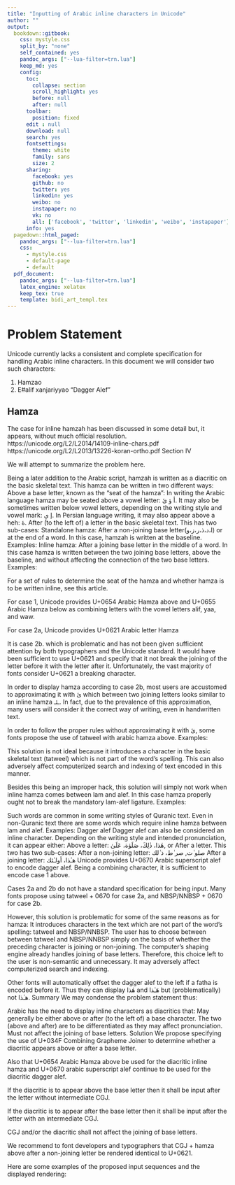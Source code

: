 ```yaml
---
title: "Inputting of Arabic inline characters in Unicode"
author: ""
output:
  bookdown::gitbook:
    css: mystyle.css
    split_by: "none"
    self_contained: yes
    pandoc_args: ["--lua-filter=trn.lua"]
    keep_md: yes
    config:
      toc:
        collapse: section
        scroll_highlight: yes
        before: null
        after: null
      toolbar:
        position: fixed
      edit : null
      download: null
      search: yes
      fontsettings:
        theme: white
        family: sans
        size: 2
      sharing:
        facebook: yes
        github: no
        twitter: yes
        linkedin: yes
        weibo: no
        instapaper: no
        vk: no
        all: ['facebook', 'twitter', 'linkedin', 'weibo', 'instapaper']
      info: yes
  pagedown::html_paged:
    pandoc_args: ["--lua-filter=trn.lua"]
    css:
      - mystyle.css
      - default-page
      - default
  pdf_document:
    pandoc_args: ["--lua-filter=trn.lua"]
    latex_engine: xelatex
    keep_tex: true
    template: bidi_art_templ.tex
---
```


# Problem Statement

Unicode currently lacks a consistent and complete specification for handling Arabic inline characters. In this document we will consider two such characters:

1. [Hamzao]{.trn}
2. [E#alif xanjariyyao]{.trn} "Dagger Alef"

## Hamza

The case for inline hamzah has been discussed in some detail but, it appears, without much official resolution.
https://unicode.org/L2/L2014/14109-inline-chars.pdf
https://unicode.org/L2/L2013/13226-koran-ortho.pdf Section IV

We will attempt to summarize the problem here.

Being a later addition to the Arabic script, hamzah is written as a diacritic on the basic skeletal text. This hamza can be written in two different ways:
Above a base letter, known as the “seat of the hamza”: In writing the Arabic language hamza may be seated above a vowel letter: أ ؤ ئ. It may also be sometimes written below vowel letters, depending on the writing style and vowel mark: إ يٕ. In Persian language writing, it may also appear above a heh: هٔ.
After (to the left of) a letter in the basic skeletal text. This has two sub-cases:
Standalone hamza: After a non-joining base letter(ا،د،ذ،ر،ز،و) or at the end of a word. In this case, hamzah is written at the baseline. Examples:
Inline hamza: After a joining base letter in the middle of a word. In this case hamza is written between the two joining base letters, above the baseline, and without affecting the connection of the two base letters. Examples:

For a set of rules to determine the seat of the hamza and whether hamza is to be written inline, see this article.

For case 1, Unicode provides U+0654 Arabic Hamza above and U+0655 Arabic Hamza below as combining letters with the vowel letters alif, yaa, and waw.

For case 2a, Unicode provides U+0621 Arabic letter Hamza

It is case 2b. which is problematic and has not been given sufficient attention by both typographers and the Unicode standard. It would have been sufficient to use U+0621 and specify that it not break the joining of the letter before it with the letter after it. Unfortunately, the vast majority of fonts consider U+0621 a breaking character.

In order to display hamza according to case 2b, most users are accustomed to approximating it with ئ which between two joining letters looks similar to an inline hamza ـئـ. In fact, due to the prevalence of this approximation, many users will consider it the correct way of writing, even in handwritten text.

In order to follow the proper rules without approximating it with ئ, some fonts propose the use of tatweel with arabic hamza above. Examples:

This solution is not ideal because it introduces a character in the basic skeletal text (tatweel) which is not part of the word’s spelling. This can also adversely affect computerized search and indexing of text encoded in this manner.

Besides this being an improper hack, this solution will simply not work when inline hamza comes between lam and alef. In this case hamza properly ought not to break the mandatory lam-alef ligature. Examples:

Such words are common in some writing styles of Quranic text. Even in non-Quranic text there are some words which require inline hamza between lam and alef. Examples:
Dagger alef
Dagger alef can also be considered an inline character. Depending on the writing style and intended pronunciation, it can appear either:
Above a letter: هٰذا، ذٰلِكَ، صَلَوٰة، عَلَىٰ, or
After a letter. This two has two sub-cases:
After a non-joining letter: صلو ٰت, صر ٰط، ذ ٰلك
After a joining letter: هـٰذا، أولـٰئك
Unicode provides U+0670 Arabic superscript alef to encode dagger alef. Being a combining character, it is sufficient to encode case 1 above.

Cases 2a and 2b do not have a standard specification for being input. Many fonts propose using tatweel + 0670 for case 2a, and NBSP/NNBSP + 0670 for case 2b.

However, this solution is problematic for some of the same reasons as for hamza:
It introduces characters in the text which are not part of the word’s spelling: tatweel and NBSP/NNBSP.
The user has to choose between between tatweel and NBSP/NNBSP simply on the basis of whether the preceding character is joining or non-joining. The computer’s shaping engine already handles joining of base letters. Therefore, this choice left to the user is non-semantic and unnecessary.
It may adversely affect computerized search and indexing.

Other fonts will automatically offset the dagger alef to the left if a fatha is encoded before it. Thus they can display هٰذا and هَـٰذا but (problematically) not هـٰذا.
Summary
We may condense the problem statement thus:

Arabic has the need to display inline characters as diacritics that:
May generally be either above or after (to the left of) a base character. The two (above and after) are to be differentiated as they may affect pronunciation.
Must not affect the joining of base letters.
Solution
We propose specifying the use of U+034F Combining Grapheme Joiner to determine whether a diacritic appears above or after a base letter.

Also that U+0654 Arabic Hamza above be used for the diacritic inline hamza and U+0670 arabic superscript alef continue to be used for the diacritic dagger alef.

If the diacritic is to appear above the base letter then it shall be input after the letter without intermediate CGJ.

If the diacritic is to appear after the base letter then it shall be input after the letter with an intermediate CGJ.

CGJ and/or the diacritic shall not affect the joining of base letters.

We recommend to font developers and typographers that CGJ + hamza above after a non-joining letter be rendered identical to U+0621.

Here are some examples of the proposed input sequences and the displayed rendering:

